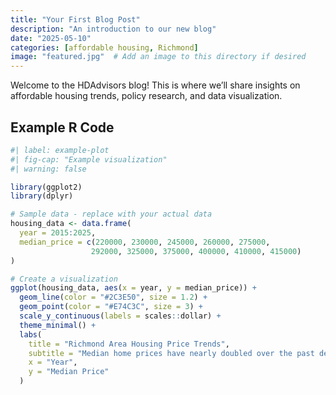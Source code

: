 ```yaml
---
title: "Your First Blog Post"
description: "An introduction to our new blog"
date: "2025-05-10"
categories: [affordable housing, Richmond]
image: "featured.jpg"  # Add an image to this directory if desired
---
```


Welcome to the HDAdvisors blog! This is where we'll share insights on affordable housing trends, policy research, and data visualization.

## Example R Code

```r
#| label: example-plot
#| fig-cap: "Example visualization"
#| warning: false

library(ggplot2)
library(dplyr)

# Sample data - replace with your actual data
housing_data <- data.frame(
  year = 2015:2025,
  median_price = c(220000, 230000, 245000, 260000, 275000, 
                  292000, 325000, 375000, 400000, 410000, 415000)
)

# Create a visualization
ggplot(housing_data, aes(x = year, y = median_price)) +
  geom_line(color = "#2C3E50", size = 1.2) +
  geom_point(color = "#E74C3C", size = 3) +
  scale_y_continuous(labels = scales::dollar) +
  theme_minimal() +
  labs(
    title = "Richmond Area Housing Price Trends",
    subtitle = "Median home prices have nearly doubled over the past decade",
    x = "Year",
    y = "Median Price"
  )
```